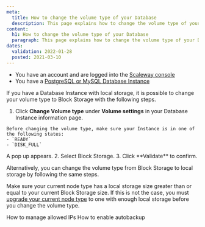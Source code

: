 ```yaml
---
meta:
  title: How to change the volume type of your Database
  description: This page explains how to change the volume type of your Database
content:
  h1: How to change the volume type of your Database
  paragraph: This page explains how to change the volume type of your Database
dates:
  validation: 2022-01-28
  posted: 2021-03-10
---
```


<Message type="requirement">

- You have an account and are logged into the [Scaleway console](https://console.scaleway.com)
- You have a [PostgreSQL or MySQL Database Instance](/databases/databases-for-postgresql-and-mysql/quickstart)

</Message>

If you have a Database Instance with local storage, it is possible to change your volume type to Block Storage with the following steps. 

1. Click **Change Volume type** under **Volume settings** in your Database Instance information page.
  <Message type="important">

    Before changing the volume type, make sure your Instance is in one of the following states:
    - `READY`
    - `DISK_FULL`

  </Message>
  A pop up appears.
  <Lightbox src="scaleway-change-volume-type.webp" alt="" />
2. Select Block Storage.
3. Click **Validate** to confirm.

Alternatively, you can change the volume type from Block Storage to local storage by following the same steps. 

<Message type="important">

  Make sure your current node type has a local storage size greater than or equal to your current Block Storage size. If this is not the case, you must [upgrade your current node type](/databases/databases-for-postgresql-and-mysql/how-to/upgrade-a-database/) to one with enough local storage before you change the volume type. 

</Message>

<Navigation title="See Also">
  <PreviousButton to="/databases/databases-for-postgresql-and-mysql/how-to/manage-allowed-ip-addresses/">How to manage allowed IPs</PreviousButton>
  <NextButton to="/databases/databases-for-postgresql-and-mysql/how-to/enable-autobackup/">How to enable autobackup</NextButton>
</Navigation>
